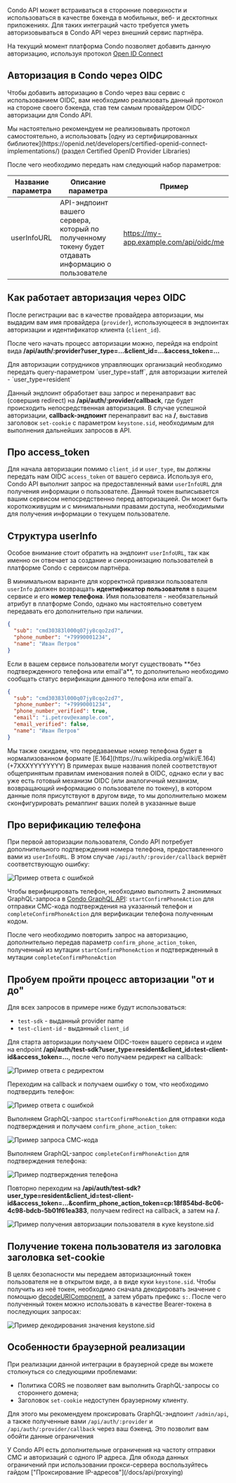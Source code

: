 Condo API может встраиваться в сторонние поверхности и использоваться в качестве бэкенда
в мобильных, веб- и десктопных приложениях.
Для таких интеграций часто требуется уметь авторизовываться в Condo API через внешний сервис партнёра.

На текущий момент платформа Condo позволяет добавить данную авторизацию, используя протокол [Open ID Connect](https://openid.net/developers/how-connect-works/)


## Авторизация в Condo через OIDC

Чтобы добавить авторизацию в Condo через ваш сервис с использованием OIDC,
вам необходимо реализовать данный протокол на стороне своего бэкенда, став тем самым провайдером OIDC-авторизации для Condo API.

<Alert type='warning'>
Мы настоятельно рекомендуем не реализовывать протокол самостоятельно, а
использовать [одну из сертифицированных библиотек](https://openid.net/developers/certified-openid-connect-implementations/) (раздел Certified OpenID Provider Libraries)
</Alert>

После чего необходимо передать нам следующий набор параметров:

| Название параметра | Описание параметра                                                                                                  | Пример                                    |
|--------------------|---------------------------------------------------------------------------------------------------------------------|-------------------------------------------|
| userInfoURL        | API-эндпоинт вашего сервера, который по полученному токену будет отдавать информацию о пользователе                 | https://my-app.example.com/api/oidc/me    |

## Как работает авторизация через OIDC

После регистрации вас в качестве провайдера авторизации, мы выдадим вам имя провайдера (`provider`),
использующееся в эндпоинтах авторизации и идентификатор клиента (`client_id`).

После чего начать процесс авторизации можно, перейдя на endpoint вида **/api/auth/:provider?user_type=...&client_id=...&access_token=...**

<Alert type='info'>
Для авторизации сотрудников управляющих организаций необходимо передать query-параметром `user_type=staff`, для авторизации жителей - `user_type=resident`
</Alert>

Данный эндпоинт обработает ваш запрос и перенаправит вас (совершив redirect) на **/api/auth/:provider/callback**,
где будет происходить непосредственная авторизация.
В случае успешной авторизации, **callback-эндпоинт** перенаправит вас на **/**, выставив заголовок `set-cookie` с параметром `keystone.sid`,
необходимым для выполнения дальнейших запросов в API.

## Про access_token

Для начала авторизации помимо `client_id` и `user_type`, вы должны передать нам OIDC `access_token` от вашего сервиса.
Используя его, Condo API выполнит запрос на предоставленный вами `userInfoURL` для получения информации о пользователе.
Данный токен выписывается вашим сервисом непосредственно перед авторизацией.
Он может быть короткоживущим и с минимальными правами доступа, необходимыми для получения информации о текущем пользователе.

## Структура userInfo

Особое внимание стоит обратить на эндпоинт `userInfoURL`,
так как именно он отвечает за создание и синхронизацию пользователей в платформе Condo с сервисом партнёра.

В минимальном варианте для корректной привязки пользователя `userInfo` должен возвращать **идентификатор пользователя** в вашем сервисе и его **номер телефона**.
Имя пользователя - необязательный атрибут в платформе Condo, однако мы настоятельно советуем передавать его дополнительно при наличии.

```json
{
  "sub": "cmd30383l000q07jy8cqo2zd7",
  "phone_number": "+79990001234",
  "name": "Иван Петров"
}
```

<Alert type='warning'>
Если в вашем сервисе пользователи могут существовать **без подтвержденного телефона или email'а**,
то дополнительно необходимо сообщать статус верификации данного телефона или email'a.
</Alert>

```json
{
  "sub": "cmd30383l000q07jy8cqo2zd7",
  "phone_number": "+79990001234",
  "phone_number_verified": true,
  "email": "i.petrov@example.com",
  "email_verified": false,
  "name": "Иван Петров"
}
```

<Alert type='info'>
Мы также ожидаем, что передаваемые номер телефона будет в нормализованном формате [E.164](https://ru.wikipedia.org/wiki/E.164) (+7XXXYYYYYYYY)
</Alert>

<Alert type='info'>
В примерах выше названия полей соответствуют общепринятым правилам именования полей в OIDC,
однако если у вас уже есть готовый механизм OIDC (или аналогичный механизм, возвращающий информацию о пользователе по токену),
в котором данные поля присутствуют в другом виде, то мы дополнительно можем сконфигурировать ремаппинг ваших полей в указанные выше
</Alert>

## Про верификацию телефона

При первой авторизации пользователя, Condo API потребует дополнительного подтверждения номера телефона,
предоставленного вами из `userInfoURL`. В этом случае `/api/auth/:provider/callback` вернёт соответствующую ошибку:

![Пример ответа с ошибкой](/api/auth-confirm-phone-error.png)

Чтобы верифицировать телефон, необходимо выполнить 2 анонимных GraphQL-запроса в [Condo GraphQL API](/docs/api/about):
`startConfirmPhoneAction` для отправки СМС-кода подтверждения на указанный телефон и `completeConfirmPhoneAction`
для верификации телефона полученным кодом.

После чего необходимо повторить запрос на авторизацию, дополнительно передав параметр `confirm_phone_action_token`,
полученный из мутации `startConfirmPhoneAction` и подтвержденный в мутации `completeConfirmPhoneAction`

## Пробуем пройти процесс авторизации "от и до"

Для всех запросов в примере ниже будут использоваться:
- `test-sdk` - выданный provider name
- `test-client-id` - выданный `client_id`

Для старта авторизации получаем OIDC-токен вашего сервиса и идем на endpoint **/api/auth/test-sdk?user_type=resident&client_id=test-client-id&access_token=...**,
после чего получаем редирект на callback:

![Пример ответа с редиректом](/api/auth-sdk-redirect.png)

Переходим на callback и получаем ошибку о том, что необходимо подтвердить телефон:

![Пример ответа с ошибкой](/api/auth-confirm-phone-error.png)

Выполняем GraphQL-запрос `startConfirmPhoneAction` для отправки кода подтверждения и получаем `confirm_phone_action_token`:

![Пример запроса СМС-кода](/api/auth-start-confirm-phone-action.png)

Выполняем GraphQL-запрос `completeConfirmPhoneAction` для подтверждения телефона:

![Пример подтверждения телефона](/api/auth-complete-confirm-phone-action.png)

Повторно переходим на **/api/auth/test-sdk?user_type=resident&client_id=test-client-id&access_token=...&confirm_phone_action_token=cp:18f854bd-8c06-4c98-bdcb-5b01f61ea383**,
получаем redirect на callback, а затем на **/**.

![Пример получения авторизации пользователя в куке keystone.sid](/api/auth-sdk-success-redirect.png)

## Получение токена пользователя из заголовка заголовка set-cookie

В целях безопасности мы передаем авторизационный токен пользователя не в открытом виде, а в виде куки `keystone.sid`.
Чтобы получить из неё токен, необходимо сначала декодировать значение с помощью [decodeURIComponent](https://developer.mozilla.org/en-US/docs/Web/JavaScript/Reference/Global_Objects/decodeURIComponent),
а затем убрать префикс `s:`. После чего полученный токен можно использовать в качестве Bearer-токена в последующих запросах:

![Пример декодирования значения keystone.sid](/api/auth-decode-auth-cookie.png)

## Особенности браузерной реализации

При реализации данной интеграции в браузерной среде вы можете столкнуться со следующими проблемами:
 - Политика CORS не позволяет вам выполнить GraphQL-запросы со стороннего домена;
 - Заголовок `set-cookie` недоступен браузерному клиенту.

Для этого мы рекомендуем проксировать GraphQL-эндпоинт `/admin/api`, а также полученные вами `/api/auth/:provider` и `/api/auth/:provider/callback`
через ваш бэкенд. Это позволит вам обойти данные ограничения

<Alert type='warning'>
У Condo API есть дополнительные ограничения на частоту отправки СМС и авторизаций с одного IP адреса.
Для обхода данных ограничений при использовании прокси-сервера воспользуйтесь гайдом ["Проксирование IP-адресов"](/docs/api/proxying)
</Alert>
